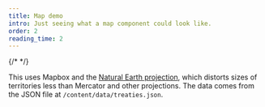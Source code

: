 ```yaml
---
title: Map demo
intro: Just seeing what a map component could look like.
order: 2
reading_time: 2
---
```


{/* <Map caption="Member states of the Chemical Weapons Convention (CWC)" /> */}

This uses Mapbox and the [Natural Earth projection](https://www.shadedrelief.com/NE_proj/index.html), which distorts sizes of territories less than Mercator and other projections. The data comes from the JSON file at `/content/data/treaties.json`.
